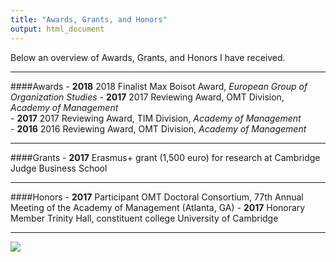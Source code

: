 ```yaml
---
title: "Awards, Grants, and Honors"
output: html_document
---
```

Below an overview of Awards, Grants, and Honors I have received.

***

####Awards
- **2018** 2018 Finalist Max Boisot Award, *European Group of Organization Studies*
- **2017** 2017 Reviewing Award, OMT Division, *Academy of Management*  
- **2017** 2017 Reviewing Award, TIM Division, *Academy of Management*  
- **2016** 2016 Reviewing Award, OMT Division, *Academy of Management*

***
####Grants
- **2017** Erasmus+ grant (1,500 euro) for research at Cambridge Judge Business School

***

####Honors
- **2017**	Participant OMT Doctoral Consortium, 77th Annual Meeting of the Academy of Management (Atlanta, GA)
- **2017** Honorary Member Trinity Hall, constituent college University of Cambridge

***

![](http://www.jochemhummel.com/pictures/IMG_5748.jpg)